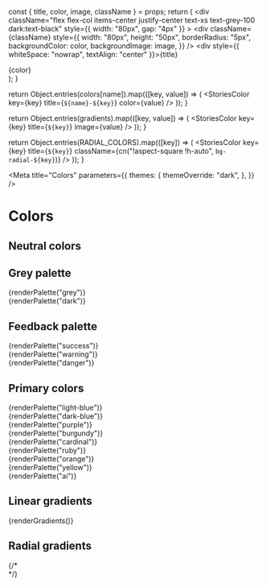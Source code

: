 

  const { title, color, image, className } = props;
  return (
    <div
      className="flex flex-col items-center justify-center text-xs text-grey-100 dark:text-black"
      style={{ width: "80px", gap: "4px" }}
    >
      <div
        className={className}
        style={{
          width: "80px",
          height: "50px",
          borderRadius: "5px",
          backgroundColor: color,
          backgroundImage: image,
        }}
      />
      <div style={{ whiteSpace: "nowrap", textAlign: "center" }}>{title}</div>
      <div className="text-grey-400">{color}</div>
    </div>
  );
}

  return Object.entries(colors[name]).map(([key, value]) => (
    <StoriesColor key={key} title={`${name}-${key}`} color={value} />
  ));
}

  return Object.entries(gradients).map(([key, value]) => (
    <StoriesColor key={key} title={`${key}`} image={value} />
  ));
}

  return Object.entries(RADIAL_COLORS).map(([key]) => (
    <StoriesColor
      key={key}
      title={`${key}`}
      className={cn("!aspect-square !h-auto", `bg-radial-${key}`)}
    />
  ));
}

<Meta
  title="Colors"
  parameters={{
    themes: {
      themeOverride: "dark",
    },
  }}
/>

# Colors

## Neutral colors

<div className="sb-unstyled flex flex-wrap gap-2">
  <StoriesColor
    title="white"
    color={colors.white}
    className="border border-input"
  />
  <StoriesColor title="black" color={colors.black} />
</div>

## Grey palette

<div className="sb-unstyled flex flex-wrap gap-2">{renderPalette("grey")}</div>
<div className="sb-unstyled flex flex-wrap gap-2">{renderPalette("dark")}</div>

## Feedback palette

<div className="sb-unstyled flex flex-col gap-4">
  <div className="flex flex-wrap gap-2">{renderPalette("success")}</div>
  <div className="flex flex-wrap gap-2">{renderPalette("warning")}</div>
  <div className="flex flex-wrap gap-2">{renderPalette("danger")}</div>
</div>

## Primary colors

<div className="sb-unstyled flex flex-col gap-4">
  <div className="flex flex-wrap gap-2">{renderPalette("light-blue")}</div>
  <div className="flex flex-wrap gap-2">{renderPalette("dark-blue")}</div>
  <div className="flex flex-wrap gap-2">{renderPalette("purple")}</div>
  <div className="flex flex-wrap gap-2">{renderPalette("burgundy")}</div>
  <div className="flex flex-wrap gap-2">{renderPalette("cardinal")}</div>
  <div className="flex flex-wrap gap-2">{renderPalette("ruby")}</div>
  <div className="flex flex-wrap gap-2">{renderPalette("orange")}</div>
  <div className="flex flex-wrap gap-2">{renderPalette("yellow")}</div>
  <div className="flex flex-wrap gap-2">{renderPalette("ai")}</div>
</div>

## Linear gradients

<div className="sb-unstyled flex flex-col gap-4">
  <div className="flex flex-wrap gap-2">{renderGradients()}</div>
</div>

## Radial gradients

<div className="sb-unstyled flex flex-col gap-4">
  <div className="flex flex-wrap gap-2">
    <StoriesColor
      title="light-blue"
      className="!aspect-square !h-auto bg-radial-light-blue"
    />
    <StoriesColor
      title="dark-blue"
      className="!aspect-square !h-auto bg-radial-dark-blue"
    />
    <StoriesColor
      title="purple"
      className="!aspect-square !h-auto bg-radial-purple"
    />
    <StoriesColor
      title="burgundy"
      className="!aspect-square !h-auto bg-radial-burgundy"
    />
    <StoriesColor
      title="cardinal"
      className="!aspect-square !h-auto bg-radial-cardinal"
    />
    <StoriesColor
      title="ruby"
      className="!aspect-square !h-auto bg-radial-ruby"
    />
    <StoriesColor
      title="orange"
      className="!aspect-square !h-auto bg-radial-orange"
    />
    <StoriesColor
      title="yellow"
      className="!aspect-square !h-auto bg-radial-yellow"
    />
    <StoriesColor
      title="danger"
      className="!aspect-square !h-auto bg-radial-danger"
    />
    <StoriesColor
      title="warning"
      className="!aspect-square !h-auto bg-radial-warning"
    />
    <StoriesColor
      title="success"
      className="!aspect-square !h-auto bg-radial-success"
    />
  </div>
  {/* <div className="flex flex-wrap gap-2">
    <StoriesColor
      title="light-blue"
      className="bg-radial !aspect-square !h-auto from-[#0097DE]/50"
    />
    <StoriesColor
      title="dark-blue"
      className="bg-radial !aspect-square !h-auto from-[#1451A0]/80"
    />
    <StoriesColor
      title="purple"
      className="bg-radial !aspect-square !h-auto from-[#472C75]/80"
    />
    <StoriesColor
      title="burgundy"
      className="bg-radial !aspect-square !h-auto from-[#822661]/50"
    />
    <StoriesColor
      title="cardinal"
      className="bg-radial !aspect-square !h-auto from-[#C13246]/50"
    />
    <StoriesColor
      title="ruby"
      className="bg-radial !aspect-square !h-auto from-[#D70043]/50"
    />
  </div> */}
  <div className="flex flex-wrap gap-2">
    <StoriesColor
      title="custom"
      className="!aspect-square !h-auto from-orange-500 to-purple-500/50 bg-radial"
    />
  </div>
</div>
